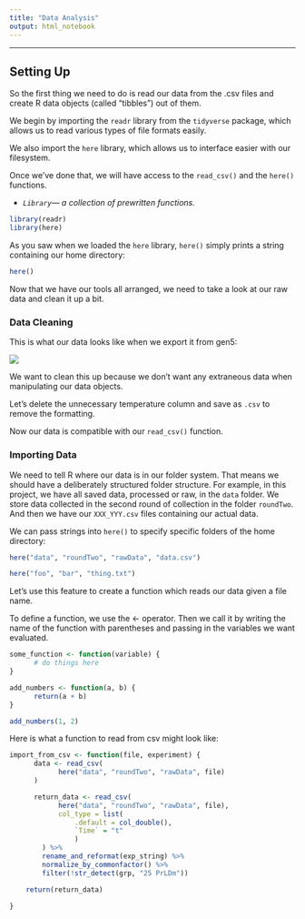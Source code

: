 ```yaml
---
title: "Data Analysis"
output: html_notebook
---
```


------------------------------------------------------------------------

## Setting Up

So the first thing we need to do is read our data from the .csv files and create R data objects (called "tibbles") out of them.

We begin by importing the `readr` library from the `tidyverse` package, which allows us to read various types of file formats easily.

We also import the `here` library, which allows us to interface easier with our filesystem.

Once we've done that, we will have access to the `read_csv()` and the `here()` functions.

- *`Library`--- a collection of prewritten functions.*

```r
library(readr)
library(here)
```

As you saw when we loaded the `here` library, `here()` simply prints a string containing our home directory:

```r
here()
```

Now that we have our tools all arranged, we need to take a look at our raw data and clean it up a bit.


### Data Cleaning

This is what our data looks like when we export it from gen5:

![](./images/excel.png)


We want to clean this up because we don't want any extraneous data when manipulating our data objects.

Let's delete the unnecessary temperature column and save as `.csv` to remove the formatting.

Now our data is compatible with our `read_csv()` function.

### Importing Data

We need to tell R where our data is in our folder system. That means we should have a deliberately structured folder structure. For example, in this project, we have all saved data, processed or raw, in the `data` folder. We store data collected in the second round of collection in the folder `roundTwo`. And then we have our `XXX_YYY.csv` files containing our actual data.

We can pass strings into `here()` to specify specific folders of the home directory:

```r
here("data", "roundTwo", "rawData", "data.csv")
```


```r
here("foo", "bar", "thing.txt")
```

Let's use this feature to create a function which reads our data given a file name.

To define a function, we use the <- operator. Then we call it by writing the name of the function with parentheses and passing in the variables we want evaluated.

```r
some_function <- function(variable) {
      # do things here
}
```

```r
add_numbers <- function(a, b) {
      return(a + b)
}

add_numbers(1, 2)
```

Here is what a function to read from csv might look like:

```r
import_from_csv <- function(file, experiment) {
      data <- read_csv(
            here("data", "roundTwo", "rawData", file)
      )

      return_data <- read_csv(
            here("data", "roundTwo", "rawData", file),
            col_type = list(
                .default = col_double(),
                `Time` = "t"
                )
        ) %>%
        rename_and_reformat(exp_string) %>%
        normalize_by_commonfactor() %>%
        filter(!str_detect(grp, "25 PrLDm"))

    return(return_data)

}
```













